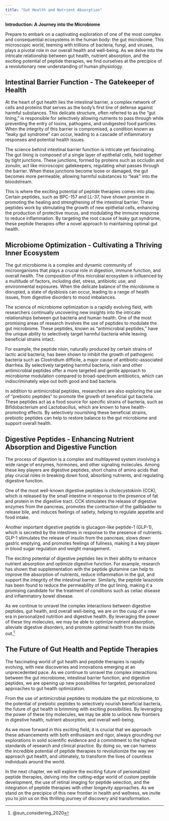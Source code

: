 ```yaml
---
title: "Gut Health and Nutrient Absorption"
---
```



**Introduction: A Journey into the Microbiome**

Prepare to embark on a captivating exploration of one of the most complex and consequential ecosystems in the human body: the gut microbiome. This microscopic world, teeming with trillions of bacteria, fungi, and viruses, plays a pivotal role in our overall health and well-being. As we delve into the intricate relationship between gut health, nutrient absorption, and the exciting potential of peptide therapies, we find ourselves at the precipice of a revolutionary new understanding of human physiology.

## Intestinal Barrier Function - The Gatekeeper of Health

At the heart of gut health lies the intestinal barrier, a complex network of cells and proteins that serves as the body's first line of defense against harmful substances. This delicate structure, often referred to as the "gut lining," is responsible for selectively allowing nutrients to pass through while preventing the entry of toxins, pathogens, and undigested food particles. When the integrity of this barrier is compromised, a condition known as "leaky gut syndrome" can occur, leading to a cascade of inflammatory responses and potential health issues.

The science behind intestinal barrier function is intricate yet fascinating. The gut lining is composed of a single layer of epithelial cells, held together by tight junctions. These junctions, formed by proteins such as occludin and zonulin, act like microscopic gatekeepers, regulating what passes through the barrier. When these junctions become loose or damaged, the gut becomes more permeable, allowing harmful substances to "leak" into the bloodstream.

This is where the exciting potential of peptide therapies comes into play. Certain peptides, such as BPC-157 and LL-37, have shown promise in promoting the healing and strengthening of the intestinal barrier. These peptides work by stimulating the growth of new epithelial cells, enhancing the production of protective mucus, and modulating the immune response to reduce inflammation. By targeting the root cause of leaky gut syndrome, these peptide therapies offer a novel approach to maintaining optimal gut health.

## Microbiome Optimization - Cultivating a Thriving Inner Ecosystem

The gut microbiome is a complex and dynamic community of microorganisms that plays a crucial role in digestion, immune function, and overall health. The composition of this microbial ecosystem is influenced by a multitude of factors, including diet, stress, antibiotic use, and environmental exposures. When the delicate balance of the microbiome is disrupted, a state of dysbiosis can occur, leading to a range of health issues, from digestive disorders to mood imbalances.

The science of microbiome optimization is a rapidly evolving field, with researchers continually uncovering new insights into the intricate relationships between gut bacteria and human health. One of the most promising areas of research involves the use of peptides to modulate the gut microbiome. These peptides, known as "antimicrobial peptides," have the unique ability to selectively target harmful bacteria while leaving beneficial strains intact.

For example, the peptide nisin, naturally produced by certain strains of lactic acid bacteria, has been shown to inhibit the growth of pathogenic bacteria such as Clostridium difficile, a major cause of antibiotic-associated diarrhea. By selectively targeting harmful bacteria, nisin and other antimicrobial peptides offer a more targeted and gentle approach to microbiome modulation compared to broad-spectrum antibiotics, which can indiscriminately wipe out both good and bad bacteria.

In addition to antimicrobial peptides, researchers are also exploring the use of "prebiotic peptides" to promote the growth of beneficial gut bacteria. These peptides act as a food source for specific strains of bacteria, such as Bifidobacterium and Lactobacillus, which are known to have health-promoting effects. By selectively nourishing these beneficial strains, prebiotic peptides can help to restore balance to the gut microbiome and support overall health.

## Digestive Peptides - Enhancing Nutrient Absorption and Digestive Function

The process of digestion is a complex and multilayered system involving a wide range of enzymes, hormones, and other signaling molecules. Among these key players are digestive peptides, short chains of amino acids that play crucial roles in breaking down food, absorbing nutrients, and regulating digestive function.

One of the most well-known digestive peptides is cholecystokinin (CCK), which is released by the small intestine in response to the presence of fat and protein in the digestive tract. CCK stimulates the release of digestive enzymes from the pancreas, promotes the contraction of the gallbladder to release bile, and induces feelings of satiety, helping to regulate appetite and food intake.

Another important digestive peptide is glucagon-like peptide-1 (GLP-1), which is secreted by the intestines in response to the presence of nutrients. GLP-1 stimulates the release of insulin from the pancreas, slows down gastric emptying, and promotes feelings of fullness, making it a key player in blood sugar regulation and weight management.

The exciting potential of digestive peptides lies in their ability to enhance nutrient absorption and optimize digestive function. For example, research has shown that supplementation with the peptide glutamine can help to improve the absorption of nutrients, reduce inflammation in the gut, and support the integrity of the intestinal barrier. Similarly, the peptide larazotide has been found to reduce the permeability of the gut lining, making it a promising candidate for the treatment of conditions such as celiac disease and inflammatory bowel disease.

As we continue to unravel the complex interactions between digestive peptides, gut health, and overall well-being, we are on the cusp of a new era in personalized nutrition and digestive health. By leveraging the power of these tiny molecules, we may be able to optimize nutrient absorption, alleviate digestive disorders, and promote optimal health from the inside out.^[@sun_considering_2020]

## The Future of Gut Health and Peptide Therapies

The fascinating world of gut health and peptide therapies is rapidly evolving, with new discoveries and innovations emerging at an unprecedented pace. As we continue to unravel the complex interactions between the gut microbiome, intestinal barrier function, and digestive peptides, we are opening up new possibilities for targeted, personalized approaches to gut health optimization.

From the use of antimicrobial peptides to modulate the gut microbiome, to the potential of prebiotic peptides to selectively nourish beneficial bacteria, the future of gut health is brimming with exciting possibilities. By leveraging the power of these tiny molecules, we may be able to unlock new frontiers in digestive health, nutrient absorption, and overall well-being.

As we move forward in this exciting field, it is crucial that we approach these advancements with both enthusiasm and rigor, always grounding our explorations in solid scientific evidence and a commitment to the highest standards of research and clinical practice. By doing so, we can harness the incredible potential of peptide therapies to revolutionize the way we approach gut health, and ultimately, to transform the lives of countless individuals around the world.

In the next chapter, we will explore the exciting future of personalized peptide therapies, delving into the cutting-edge world of custom peptide development, the use of retinal imaging for peptide selection, and the integration of peptide therapies with other longevity approaches. As we stand on the precipice of this new frontier in health and wellness, we invite you to join us on this thrilling journey of discovery and transformation.
